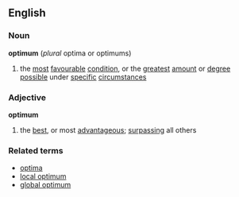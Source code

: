==English==
===Noun===
'''optimum'''  (''plural'' optima or optimums)
#the [[most]] [[favourable]] [[condition]], or the [[greatest]] [[amount]] or [[degree]] [[possible]] under [[specific]] [[circumstance]]s
===Adjective===
'''optimum'''
#the [[best]], or most [[advantageous]]; [[surpassing]] all others
===Related terms===
*[[optima]]
*[[local optimum]]
*[[global optimum]]